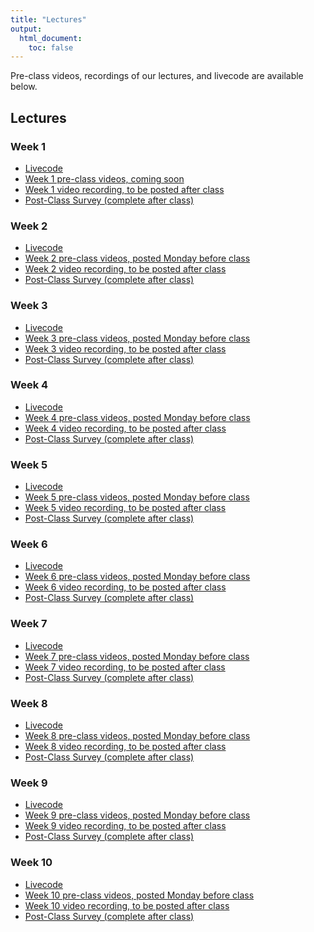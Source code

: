 ```yaml
---
title: "Lectures"
output:
  html_document:
    toc: false
---
```


Pre-class videos, recordings of our lectures, and livecode are available below. 

## Lectures {.tabset .tabset-fade}

### Week 1

* <a href="https://dl.dropboxusercontent.com/s/tzri5n40tt4apt2/Week01.R?dl=0" target="_blank">Livecode</a>
* <a href="" target="_blank">Week 1 pre-class videos, coming soon</a>
* <a href="" target="_blank">Week 1 video recording, to be posted after class</a>
* <a href="https://forms.gle/RGr928xNcisC6eLd8" target="_blank">Post-Class Survey (complete after class)</a>

### Week 2

* <a href="https://dl.dropboxusercontent.com/s/1bncm70aaozhx4l/Week02.R?dl=0" target="_blank">Livecode</a>
* <a href="" target="_blank">Week 2 pre-class videos, posted Monday before class</a>
* <a href="" target="_blank">Week 2 video recording, to be posted after class</a>
* <a href="https://forms.gle/RGr928xNcisC6eLd8" target="_blank">Post-Class Survey (complete after class)</a>

### Week 3

* <a href="https://dl.dropboxusercontent.com/s/lndh6xewxgijzn6/Week03.R?dl=0" target="_blank">Livecode</a>
* <a href="" target="_blank">Week 3 pre-class videos, posted Monday before class</a>
* <a href="" target="_blank">Week 3 video recording, to be posted after class</a>
* <a href="https://forms.gle/RGr928xNcisC6eLd8" target="_blank">Post-Class Survey (complete after class)</a>

### Week 4

* <a href="https://dl.dropboxusercontent.com/s/4i8o1v7zwgdekiv/Week04.R?dl=0" target="_blank">Livecode</a>
* <a href="" target="_blank">Week 4 pre-class videos, posted Monday before class</a>
* <a href="" target="_blank">Week 4 video recording, to be posted after class</a>
* <a href="https://forms.gle/RGr928xNcisC6eLd8" target="_blank">Post-Class Survey (complete after class)</a>

### Week 5

* <a href="https://dl.dropboxusercontent.com/s/xnbt9kp2isrdqhr/Week05.R?dl=0" target="_blank">Livecode</a>
* <a href="" target="_blank">Week 5 pre-class videos, posted Monday before class</a>
* <a href="" target="_blank">Week 5 video recording, to be posted after class</a>
* <a href="https://forms.gle/RGr928xNcisC6eLd8" target="_blank">Post-Class Survey (complete after class)</a>


### Week 6

* <a href="https://dl.dropboxusercontent.com/s/ups7vdhegceehy4/Week06.R?dl=0" target="_blank">Livecode</a>
* <a href="" target="_blank">Week 6 pre-class videos, posted Monday before class</a>
* <a href="" target="_blank">Week 6 video recording, to be posted after class</a>
* <a href="https://forms.gle/RGr928xNcisC6eLd8" target="_blank">Post-Class Survey (complete after class)</a>

### Week 7

* <a href="https://dl.dropboxusercontent.com/s/hdq4spww650cy2f/Week07.R?dl=0" target="_blank">Livecode</a>
* <a href="" target="_blank">Week 7 pre-class videos, posted Monday before class</a>
* <a href="" target="_blank">Week 7 video recording, to be posted after class</a>
* <a href="https://forms.gle/RGr928xNcisC6eLd8" target="_blank">Post-Class Survey (complete after class)</a>


### Week 8

* <a href="https://dl.dropboxusercontent.com/s/vutfx0xrlfofqop/Week08.R?dl=0" target="_blank">Livecode</a>
* <a href="" target="_blank">Week 8 pre-class videos, posted Monday before class</a>
* <a href="" target="_blank">Week 8 video recording, to be posted after class</a>
* <a href="https://forms.gle/RGr928xNcisC6eLd8" target="_blank">Post-Class Survey (complete after class)</a>


### Week 9

* <a href="https://dl.dropboxusercontent.com/s/43xyeq2xbpgfzed/Week09.R?dl=0" target="_blank">Livecode</a>
* <a href="" target="_blank">Week 9 pre-class videos, posted Monday before class</a>
* <a href="" target="_blank">Week 9 video recording, to be posted after class</a>
* <a href="https://forms.gle/RGr928xNcisC6eLd8" target="_blank">Post-Class Survey (complete after class)</a>


### Week 10

* <a href="https://dl.dropboxusercontent.com/s/cjp0m9cwatrqjl5/Week10.R?dl=0" target="_blank">Livecode</a>
* <a href="" target="_blank">Week 10 pre-class videos, posted Monday before class</a>
* <a href="" target="_blank">Week 10 video recording, to be posted after class</a>
* <a href="https://forms.gle/RGr928xNcisC6eLd8" target="_blank">Post-Class Survey (complete after class)</a>
